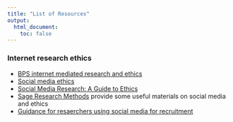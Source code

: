 ```yaml
---
title: "List of Resources"
output:
  html_document:
    toc: false
---
```


### Internet research ethics

* [BPS internet mediated research and ethics](https://www.bps.org.uk/sites/www.bps.org.uk/files/Policy/Policy%20-%20Files/Ethics%20Guidelines%20for%20Internet-mediated%20Research%20%282017%29.pdf)
* [Social media ethics](https://www.youtube.com/watch?v=lP6YFve1f-Y&t=10s)
* [Social Media Research: A Guide to Ethics](https://www.gla.ac.uk/media/Media_487729_smxx.pdf)
* [Sage Research Methods](http://methods.sagepub.com.ezproxy.is.ed.ac.uk/video/social-media-research-and-ethics?seq=1&fromsearch=true) provide some useful materials on social media and ethics 
* [Guidance for resaerchers using social media for recruitment](https://www.dundee.ac.uk/media/dundeewebsite/ethics/documents/SREC-applicant-guidance-social-media-recruitment-v1-25082020.pdf)
